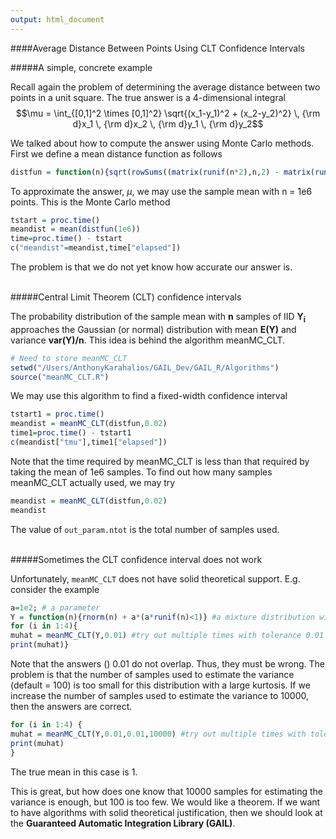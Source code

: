 ```yaml
---
output: html_document
---
```


####Average Distance Between Points Using CLT Confidence Intervals
\   
   
#####A simple, concrete example  

Recall again the problem of determining the average distance between two points in a unit square.  The true answer is a 4-dimensional integral
$$\mu = \int_{[0,1]^2 \times [0,1]^2} \sqrt{(x_1-y_1)^2 + (x_2-y_2)^2} \, {\rm d}x_1 \, {\rm d}x_2 \, {\rm d}y_1 \, {\rm d}y_2$$
                                           
We talked about how to compute the answer using Monte Carlo methods. First we define a mean distance function as follows

```r
distfun = function(n){sqrt(rowSums((matrix(runif(n*2),n,2) - matrix(runif(n*2),n,2))^2))}
```

 
To approximate the answer, $\mu$, we may use the sample mean with n = 1e6 points.  This is the Monte Carlo method

```r
tstart = proc.time()
meandist = mean(distfun(1e6))
time=proc.time() - tstart
c("meandist"=meandist,time["elapsed"])
```

The problem is that we do not yet know how accurate our answer is.   
\   

#####Central Limit Theorem (CLT) confidence intervals

The probability distribution of the sample mean with $\textbf{n}$ samples of IID
$\mathbf{Y_i}$ approaches the Gaussian (or normal) distribution with mean $\mathbf{E(Y)}$ and variance $\mathbf{var(Y)/n}$.  This idea is behind the algorithm meanMC_CLT.

```r
# Need to store meanMC_CLT
setwd("/Users/AnthonyKarahalios/GAIL_Dev/GAIL_R/Algorithms")
source("meanMC_CLT.R")
```
 
We may use this algorithm to find a fixed-width confidence interval
```r
tstart1 = proc.time()
meandist = meanMC_CLT(distfun,0.02)
time1=proc.time() - tstart1
c(meandist["tmu"],time1["elapsed"])
```


Note that the time required by meanMC_CLT is less than that required by taking the mean of 1e6 samples. To find out how many samples meanMC_CLT actually used, we may try

```r
meandist = meanMC_CLT(distfun,0.02)
meandist
```


The value of `out_param.ntot` is the total number of samples used.   
\   

   
#####Sometimes the CLT confidence interval does not work

Unfortunately, `meanMC_CLT` does not have solid theoretical support. E.g. consider the example

```r
a=1e2; # a parameter
Y = function(n){rnorm(n) + a*(a*runif(n)<1)} #a mixture distribution with mean 1
for (i in 1:4){
muhat = meanMC_CLT(Y,0.01) #try out multiple times with tolerance 0.01
print(muhat)} 

```

Note that the answers \(\pm\) 0.01 do not overlap.  Thus, they must be wrong. The problem is that the number of samples used to estimate the variance (default = 100) is too small for this distribution with a large kurtosis. If we increase the number of samples used to estimate the variance to 10000, then the answers are correct.

```r
for (i in 1:4) {
muhat = meanMC_CLT(Y,0.01,0.01,10000) #try out multiple times with tolerance 0.01
print(muhat)
}
```


The true mean in this case is 1.

This is great, but how does one know that 10000 samples for estimating the variance is enough, but 100 is too few.  We would like a theorem.  If we want to have algorithms with solid theoretical justification, then we should look at the **Guaranteed Automatic Integration Library (GAIL)**.